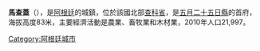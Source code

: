 '''馬查蓋'''（{{lang-es|Machagai}}），是[[阿根廷|阿根廷]]的城鎮，位於該國北部[[查科省|查科省]]，是[[五月二十五日縣_(查科省)|五月二十五日縣]]的首府，海拔高度83米，主要經濟活動是農業、畜牧業和木材業，2010年人口21,997。

{{Coord|26|55|S|60|2|W|display=title}}

{{Argentina-geo-stub}}
[[Category:阿根廷城市|Category:阿根廷城市]]